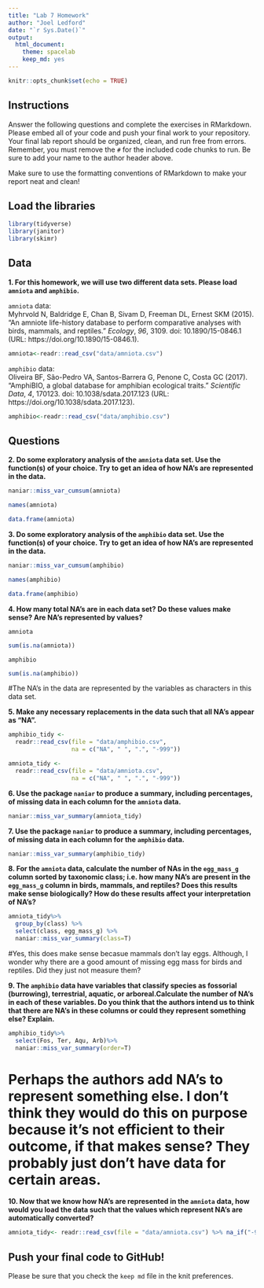 ```yaml
---
title: "Lab 7 Homework"
author: "Joel Ledford"
date: "`r Sys.Date()`"
output:
  html_document: 
    theme: spacelab
    keep_md: yes
---
```


```r
knitr::opts_chunk$set(echo = TRUE)
```

## Instructions
Answer the following questions and complete the exercises in RMarkdown. Please embed all of your code and push your final work to your repository. Your final lab report should be organized, clean, and run free from errors. Remember, you must remove the `#` for the included code chunks to run. Be sure to add your name to the author header above.  

Make sure to use the formatting conventions of RMarkdown to make your report neat and clean!  

## Load the libraries
```r
library(tidyverse)
library(janitor)
library(skimr)
``` 

## Data
**1. For this homework, we will use two different data sets. Please load `amniota` and `amphibio`.**  

`amniota` data:  
Myhrvold N, Baldridge E, Chan B, Sivam D, Freeman DL, Ernest SKM (2015). “An amniote life-history
database to perform comparative analyses with birds, mammals, and reptiles.” _Ecology_, *96*, 3109.
doi: 10.1890/15-0846.1 (URL: https://doi.org/10.1890/15-0846.1).
```r
amniota<-readr::read_csv("data/amniota.csv")
```

`amphibio` data:  
Oliveira BF, São-Pedro VA, Santos-Barrera G, Penone C, Costa GC (2017). “AmphiBIO, a global database
for amphibian ecological traits.” _Scientific Data_, *4*, 170123. doi: 10.1038/sdata.2017.123 (URL:
https://doi.org/10.1038/sdata.2017.123).
```r
amphibio<-readr::read_csv("data/amphibio.csv")
```

## Questions  
**2. Do some exploratory analysis of the `amniota` data set. Use the function(s) of your choice. Try to get an idea of how NA's are represented in the data.**  
```r
naniar::miss_var_cumsum(amniota)
```
```r
names(amniota)
```

```r
data.frame(amniota)
```

**3. Do some exploratory analysis of the `amphibio` data set. Use the function(s) of your choice. Try to get an idea of how NA's are represented in the data.**  
```r
naniar::miss_var_cumsum(amphibio)
```
```r
names(amphibio)
```

```r
data.frame(amphibio)
```

**4. How many total NA's are in each data set? Do these values make sense? Are NA's represented by values?**   

`amniota`  
```r
sum(is.na(amniota))
```

`amphibio`  
```r
sum(is.na(amphibio))
```
#The NA's in the data are represented by the variables as characters in this data set. 

**5. Make any necessary replacements in the data such that all NA's appear as "NA".**   
```r
amphibio_tidy <- 
  readr::read_csv(file = "data/amphibio.csv", 
                  na = c("NA", " ", ".", "-999"))
```

```r
amniota_tidy <- 
  readr::read_csv(file = "data/amniota.csv", 
                  na = c("NA", " ", ".", "-999"))
```

**6. Use the package `naniar` to produce a summary, including percentages, of missing data in each column for the `amniota` data.**  
```r
naniar::miss_var_summary(amniota_tidy)
```

**7. Use the package `naniar` to produce a summary, including percentages, of missing data in each column for the `amphibio` data.**
```r
naniar::miss_var_summary(amphibio_tidy)
```

**8. For the `amniota` data, calculate the number of NAs in the `egg_mass_g` column sorted by taxonomic class; i.e. how many NA's are present in the `egg_mass_g` column in birds, mammals, and reptiles? Does this results make sense biologically? How do these results affect your interpretation of NA's?**  
```r
amniota_tidy%>%
  group_by(class) %>%
  select(class, egg_mass_g) %>% 
  naniar::miss_var_summary(class=T)
```
#Yes, this does make sense becasue mammals don't lay eggs. Although, I wonder why there are a good amount of missing egg mass for birds and reptiles. Did they just not measure them?

**9. The `amphibio` data have variables that classify species as fossorial (burrowing), terrestrial, aquatic, or arboreal.Calculate the number of NA's in each of these variables. Do you think that the authors intend us to think that there are NA's in these columns or could they represent something else? Explain.**
```r
amphibio_tidy%>%
  select(Fos, Ter, Aqu, Arb)%>%
  naniar::miss_var_summary(order=T)
```
# Perhaps the authors add NA's to represent something else. I don't think they would do this on purpose because it's not efficient to their outcome, if that makes sense? They probably just don't have data for certain areas. 

**10. Now that we know how NA's are represented in the `amniota` data, how would you load the data such that the values which represent NA's are automatically converted?**

```r
amniota_tidy<- readr::read_csv(file = "data/amniota.csv") %>% na_if("-999")
```
## Push your final code to GitHub!
Please be sure that you check the `keep md` file in the knit preferences.  